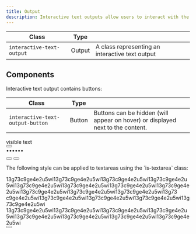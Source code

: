 ```yaml
---
title: Output
description: Interactive text outputs allow users to interact with the displayed text. Copying and hiding are the two most common actions in this element.
---
```


| Class                      | Type    |                                                      |
| -------------------------- | ------- | ---------------------------------------------------- |
| `interactive-text-output`  | Output  | A class representing an interactive text output      |

## Components

Interactive text output contains buttons:

| Class                            | Type   |                                                                                            |
| -------------------------------- | ------ | ------------------------------------------------------------------------------------------ |
| `interactive-text-output-button` | Button | Buttons can be hidden (will appear on hover) or displayed next to the content.             |

<Preview center>
  <div class="interactive-text-output">
    <span class="text u-break-word">visible text</span>
    <div class="u-flex u-cross-child-start u-gap-8">
      <button
        class="interactive-text-output-button is-hidden"
        aria-label="copy text"
      >
        <span class="icon-duplicate" aria-hidden="true"></span>
      </button>
    </div>
  </div>
  <div class="interactive-text-output">
    <span class="text">••••••</span>
    <div class="u-flex u-cross-child-start u-gap-8">
      <button
        class="interactive-text-output-button"
        aria-label="show hidden text"
      >
        <span class="icon-eye" aria-hidden="true"></span>
      </button>
      <button class="interactive-text-output-button" aria-label="copy text">
        <span class="icon-duplicate" aria-hidden="true"></span>
      </button>
    </div>
  </div>
</Preview>

<p class="u-margin-block-start-52">
  The following style can be applied to textareas using the `is-textarea` class:
</p>

<Preview>
  <div class="interactive-text-output is-textarea">
    <span class="text u-line-height-1-5 u-break-word">
      13g73c9ge4e2u5wi13g73c9ge4e2u5wi13g73c9ge4e2u5wi13g73c9ge4e2u5wi13g73c9ge4e2u5wi13g73c9ge4e2u5wi13g73c9ge4e2u5wi13g73c9ge4e2u5wi13g73c9ge4e2u5wi13g73c9ge4e2u5wi13g73c9ge4e2u5wi13g73
      c9ge4e2u5wi13g73c9ge4e2u5wi13g73c9ge4e2u5wi13g73c9ge4e2u5wi13g73c9ge4e2u5wi
      13g73c9ge4e2u5wi13g73c9ge4e2u5wi13g73c9ge4e2u5wi13g73c9ge4e2u5wi13g73c9ge4e2u5wi13g73c9ge4e2u5wi13g73c9ge4e2u5wi13g73c9ge4e2u5wi
    </span>
    <div class="u-flex u-cross-child-start u-gap-8">
      <button class="interactive-text-output-button" aria-label="copy text">
        <span class="icon-duplicate" aria-hidden="true"></span>
      </button>
    </div>
  </div>
</Preview>
